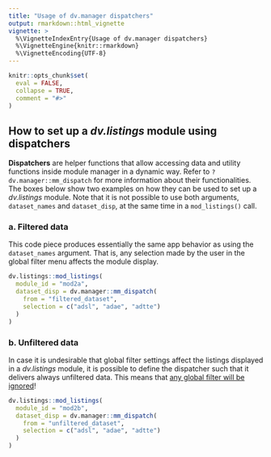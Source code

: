 ```yaml
---
title: "Usage of dv.manager dispatchers"
output: rmarkdown::html_vignette
vignette: >
  %\VignetteIndexEntry{Usage of dv.manager dispatchers}
  %\VignetteEngine{knitr::rmarkdown}
  %\VignetteEncoding{UTF-8}
---
```


```r
knitr::opts_chunk$set(
  eval = FALSE,
  collapse = TRUE,
  comment = "#>"
)
```

## How to set up a *dv.listings* module using dispatchers

**Dispatchers** are helper functions that allow accessing data and utility functions inside module manager in a dynamic way. Refer to `?dv.manager::mm_dispatch` for more information about their functionalities. The boxes below show two examples on how they can be used to set up a *dv.listings* module. Note that it is not possible to use both arguments, `dataset_names` and `dataset_disp`, at the same time in a `mod_listings()` call.

### a. Filtered data

This code piece produces essentially the same app behavior as using the `dataset_names` argument. That is, any selection made by the user in the global filter menu affects the module display. 

```r

dv.listings::mod_listings(
  module_id = "mod2a",
  dataset_disp = dv.manager::mm_dispatch(
    from = "filtered_dataset",
    selection = c("adsl", "adae", "adtte")
  )
)
```


### b. Unfiltered data

In case it is undesirable that global filter settings affect the listings displayed in a *dv.listings* module, it is possible to define the dispatcher such that it delivers always unfiltered data. This means that [any global filter will be ignored]{.ul}!

```r

dv.listings::mod_listings(
  module_id = "mod2b",
  dataset_disp = dv.manager::mm_dispatch(
    from = "unfiltered_dataset",
    selection = c("adsl", "adae", "adtte")
  )
)
```

